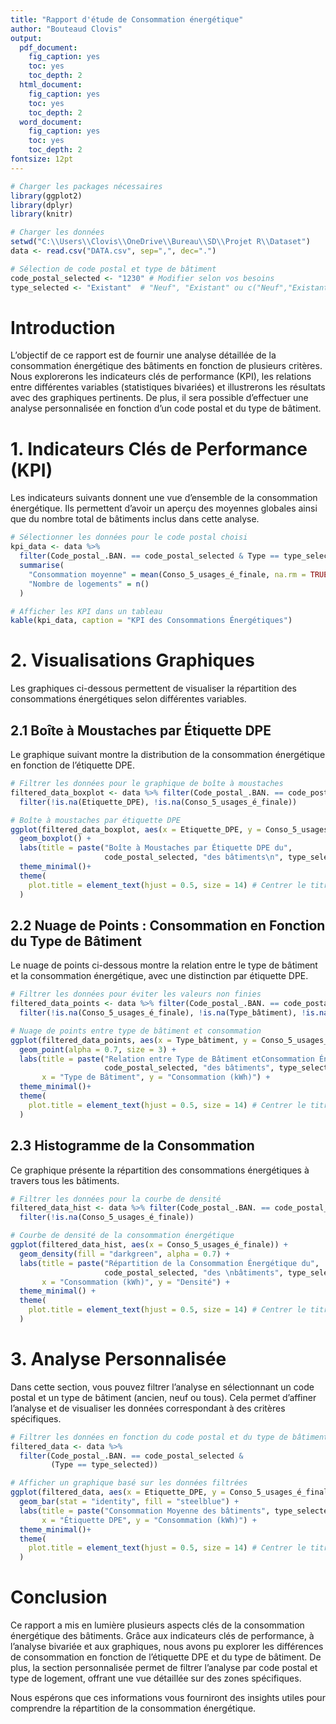 ---
title: "Rapport d'étude de Consommation énergétique"
author: "Bouteaud Clovis"
output:
  pdf_document:
    fig_caption: yes
    toc: yes
    toc_depth: 2
  html_document:
    fig_caption: yes
    toc: yes
    toc_depth: 2
  word_document:
    fig_caption: yes
    toc: yes
    toc_depth: 2
fontsize: 12pt
---

```{r setup, include=FALSE}
# Charger les packages nécessaires
library(ggplot2)
library(dplyr)
library(knitr)

# Charger les données
setwd("C:\\Users\\Clovis\\OneDrive\\Bureau\\SD\\Projet R\\Dataset")
data <- read.csv("DATA.csv", sep=",", dec=".")

# Sélection de code postal et type de bâtiment
code_postal_selected <- "1230" # Modifier selon vos besoins
type_selected <- "Existant"  # "Neuf", "Existant" ou c("Neuf","Existant")
```


# Introduction
L'objectif de ce rapport est de fournir une analyse détaillée de la consommation énergétique des bâtiments en fonction de plusieurs critères. Nous explorerons les indicateurs clés de performance (KPI), les relations entre différentes variables (statistiques bivariées) et illustrerons les résultats avec des graphiques pertinents. De plus, il sera possible d'effectuer une analyse personnalisée en fonction d'un code postal et du type de bâtiment.



# 1. Indicateurs Clés de Performance (KPI)
Les indicateurs suivants donnent une vue d'ensemble de la consommation énergétique. Ils permettent d'avoir un aperçu des moyennes globales ainsi que du nombre total de bâtiments inclus dans cette analyse.

```{r echo=FALSE, out.width='75%'}
# Sélectionner les données pour le code postal choisi
kpi_data <- data %>%
  filter(Code_postal_.BAN. == code_postal_selected & Type == type_selected) %>%
  summarise(
    "Consommation moyenne" = mean(Conso_5_usages_é_finale, na.rm = TRUE),
    "Nombre de logements" = n()
  )

# Afficher les KPI dans un tableau
kable(kpi_data, caption = "KPI des Consommations Énergétiques")
```

# 2. Visualisations Graphiques
Les graphiques ci-dessous permettent de visualiser la répartition des consommations énergétiques selon différentes variables.

## 2.1 Boîte à Moustaches par Étiquette DPE

Le graphique suivant montre la distribution de la consommation énergétique en fonction de l'étiquette DPE.

```{r echo=FALSE, out.width='75%',fig.align = "center"}
# Filtrer les données pour le graphique de boîte à moustaches
filtered_data_boxplot <- data %>% filter(Code_postal_.BAN. == code_postal_selected & Type == type_selected) %>%
  filter(!is.na(Etiquette_DPE), !is.na(Conso_5_usages_é_finale))

# Boîte à moustaches par étiquette DPE
ggplot(filtered_data_boxplot, aes(x = Etiquette_DPE, y = Conso_5_usages_é_finale)) +
  geom_boxplot() +
  labs(title = paste("Boîte à Moustaches par Étiquette DPE du", 
                     code_postal_selected, "des bâtiments\n", type_selected), x = "Étiquette DPE", y = "Consommation (kWh)") +
  theme_minimal()+
  theme(
    plot.title = element_text(hjust = 0.5, size = 14) # Centrer le titre et ajuster la taille
  )
```


## 2.2 Nuage de Points : Consommation en Fonction du Type de Bâtiment
Le nuage de points ci-dessous montre la relation entre le type de bâtiment et la consommation énergétique, avec une distinction par étiquette DPE.

```{r echo=FALSE, out.width='75%',fig.align = "center"}
# Filtrer les données pour éviter les valeurs non finies
filtered_data_points <- data %>% filter(Code_postal_.BAN. == code_postal_selected & Type == type_selected) %>%
  filter(!is.na(Conso_5_usages_é_finale), !is.na(Type_bâtiment), !is.na(Etiquette_DPE))

# Nuage de points entre type de bâtiment et consommation
ggplot(filtered_data_points, aes(x = Type_bâtiment, y = Conso_5_usages_é_finale, color = Etiquette_DPE)) +
  geom_point(alpha = 0.7, size = 3) +
  labs(title = paste("Relation entre Type de Bâtiment etConsommation Énergétique \ndu", 
                     code_postal_selected, "des bâtiments", type_selected), 
       x = "Type de Bâtiment", y = "Consommation (kWh)") +
  theme_minimal()+
  theme(
    plot.title = element_text(hjust = 0.5, size = 14) # Centrer le titre et ajuster la taille
  )
```

## 2.3 Histogramme de la Consommation
Ce graphique présente la répartition des consommations énergétiques à travers tous les bâtiments.

```{r echo=FALSE, out.width='75%',fig.align = "center"}
# Filtrer les données pour la courbe de densité
filtered_data_hist <- data %>% filter(Code_postal_.BAN. == code_postal_selected & Type == type_selected) %>%
  filter(!is.na(Conso_5_usages_é_finale))

# Courbe de densité de la consommation énergétique
ggplot(filtered_data_hist, aes(x = Conso_5_usages_é_finale)) +
  geom_density(fill = "darkgreen", alpha = 0.7) +
  labs(title = paste("Répartition de la Consommation Énergétique du", 
                     code_postal_selected, "des \nbâtiments", type_selected), 
       x = "Consommation (kWh)", y = "Densité") +
  theme_minimal() +
  theme(
    plot.title = element_text(hjust = 0.5, size = 14) # Centrer le titre et ajuster la taille
  )
```

# 3. Analyse Personnalisée
Dans cette section, vous pouvez filtrer l'analyse en sélectionnant un code postal et un type de bâtiment (ancien, neuf ou tous). Cela permet d'affiner l'analyse et de visualiser les données correspondant à des critères spécifiques.

```{r echo=FALSE, out.width='75%',fig.align = "center"}

# Filtrer les données en fonction du code postal et du type de bâtiment
filtered_data <- data %>%
  filter(Code_postal_.BAN. == code_postal_selected & 
         (Type == type_selected))

# Afficher un graphique basé sur les données filtrées
ggplot(filtered_data, aes(x = Etiquette_DPE, y = Conso_5_usages_é_finale)) +
  geom_bar(stat = "identity", fill = "steelblue") +
  labs(title = paste("Consommation Moyenne des bâtiments", type_selected, "dans le", code_postal_selected), 
       x = "Étiquette DPE", y = "Consommation (kWh)") +
  theme_minimal()+
  theme(
    plot.title = element_text(hjust = 0.5, size = 14) # Centrer le titre et ajuster la taille
  )
```

# Conclusion
Ce rapport a mis en lumière plusieurs aspects clés de la consommation énergétique des bâtiments. Grâce aux indicateurs clés de performance, à l'analyse bivariée et aux graphiques, nous avons pu explorer les différences de consommation en fonction de l'étiquette DPE et du type de bâtiment. De plus, la section personnalisée permet de filtrer l'analyse par code postal et type de logement, offrant une vue détaillée sur des zones spécifiques.

Nous espérons que ces informations vous fourniront des insights utiles pour comprendre la répartition de la consommation énergétique.